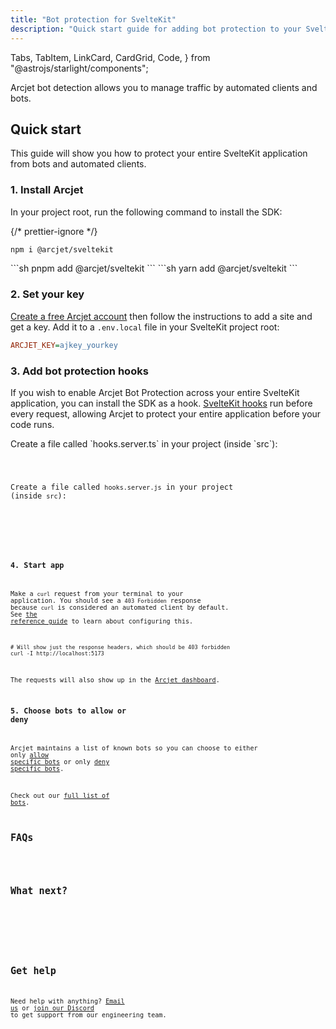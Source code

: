 ```yaml
---
title: "Bot protection for SvelteKit"
description: "Quick start guide for adding bot protection to your SvelteKit app."
---
```


  Tabs,
  TabItem,
  LinkCard,
  CardGrid,
  Code,
} from "@astrojs/starlight/components";

Arcjet bot detection allows you to manage traffic by automated clients and bots.

<WhatIsArcjet />

## Quick start

This guide will show you how to protect your entire SvelteKit application from
bots and automated clients.

### 1. Install Arcjet

In your project root, run the following command to install the SDK:

{/* prettier-ignore */}
<Tabs>
<TabItem label="npm">
```sh
npm i @arcjet/sveltekit
```
</TabItem>
<TabItem label="pnpm">
```sh
pnpm add @arcjet/sveltekit
```
</TabItem>
<TabItem label="yarn">
```sh
yarn add @arcjet/sveltekit
```
</TabItem>
</Tabs>

### 2. Set your key

[Create a free Arcjet account](https://app.arcjet.com) then follow the
instructions to add a site and get a key. Add it to a `.env.local` file in your
SvelteKit project root:

```ini title=".env.local"
ARCJET_KEY=ajkey_yourkey
```

### 3. Add bot protection hooks

If you wish to enable Arcjet Bot Protection across your entire SvelteKit
application, you can install the SDK as a hook. [SvelteKit
hooks](https://kit.svelte.dev/docs/hooks) run before every request, allowing
Arcjet to protect your entire application before your code runs.

<Tabs>
<TabItem label="TS">
Create a file called `hooks.server.ts` in your project (inside `src`):
<Code code={Step3TS} lang="ts" title="/src/hooks.server.ts" />
</TabItem>
<TabItem label="JS">

Create a file called `hooks.server.js` in your project (inside `src`):

<Code code={Step3JS} lang="js" title="/src/hooks.server.js" />

</TabItem>
</Tabs>

### 4. Start app

Make a `curl` request from your terminal to your application. You should see a
`403 Forbidden` response because `curl` is considered an automated client by
default. See [the reference
guide](/bot-protection/reference/sveltekit#only-allowing-specific-bots) to learn
about configuring this.

```shell
# Will show just the response headers, which should be 403 forbidden
curl -I http://localhost:5173
```

The requests will also show up in the [Arcjet
dashboard](https://app.arcjet.com).

### 5. Choose bots to allow or deny

Arcjet maintains a list of known bots so you can choose to either only [allow
specific bots](/bot-protection/reference/sveltekit#only-allowing-specific-bots)
or only [deny specific
bots](/bot-protection/reference/sveltekit#only-denying-specific-bots).

Check out our [full list of bots](https://arcjet.com/bot-list).

## FAQs

<FAQs />

## What next?

<CardGrid>
  <LinkCard
    title="Bot protection reference"
    href="/bot-protection/reference/sveltekit"
    description="Full details about bot protection."
  />
  <LinkCard
    title="SDK reference"
    href="/reference/sveltekit"
    description="SvelteKit SDK reference guide."
  />
  <LinkCard
    title="Testing"
    href="/testing"
    description="Write tests for your rules."
  />
</CardGrid>

## Get help

Need help with anything? [Email us](mailto:support@arcjet.com) or [join our
Discord](https://discord.gg/TPra6jqZDC) to get support from our
engineering team.

<Comments />
